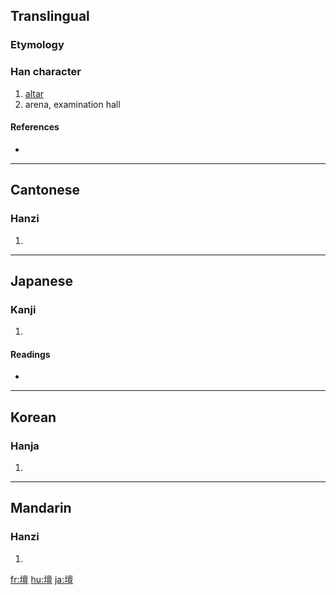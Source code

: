 {{also|坛}}
==Translingual==

===Etymology===
{{Han compound|土|亶|c1=s|c2=p|ls=psc}}

===Han character===
{{Han char|rn=32|rad=土|as=13|sn=16|four=4011<sub>6</sub>|canj=土卜田一 (GYWM)}}

# [[altar]]
# arena, examination hall

====References====
* {{Han ref|kx=0240.220|dkj=05528|dj=0480.080|hdz=10492.120|uh=58C7|ud=22727|bh=BEC2|bd=48834}}

----

==Cantonese==

===Hanzi===
{{yue-hanzi|jyut=|y=taan4}}

# {{defn|Cantonese}}

----

==Japanese==

===Kanji===
{{ja-kanji|grade=c|rs=土13}}

# {{defn|Japanese}}

====Readings====
* {{ja-readings|on=[[だん]] (dan), [[たん]] (tan)|kun=[[ば]] (ba), [[ところ]] (tokoro), [[たいら]] (taira)}}

----

==Korean==

===Hanja===
{{ko-hanja|hangeul=단|rv=dan|mr=tan}}

# {{defn|Korean}}

----

==Mandarin==

===Hanzi===
{{cmn-hanzi|sim=坛|pin=[[tán]] ([[tan2]])|wg=t'an<sup>2</sup>}}

# {{defn|Mandarin}}

[[fr:壇]]
[[hu:壇]]
[[ja:壇]]